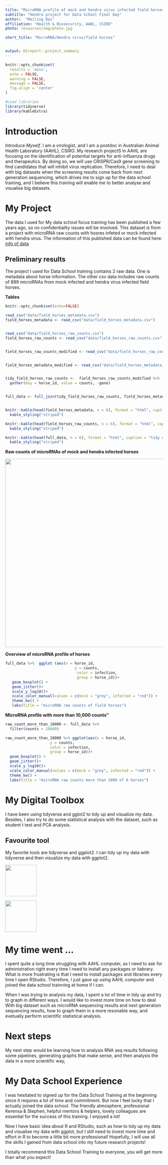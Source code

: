 ```yaml
---
title: "MicroRNA profile of mock and hendra virus infected field horses"
subtitle: "Hendra project for Data School Final Day"
author:  "Meiling Dai"
affiliation: "Health & Biosecurity, AAHL, CSIRO"
photo: resources/img/photo.jpg

short_title: "MicroRNA/Hendra virus/field horses"


output: DSreport::project_summary
---
```

```r
knitr::opts_chunk$set(
  results = 'asis',
  echo = FALSE,
  warning = FALSE,
  message = FALSE,
  fig.align = 'center'
)

#Load libraries
library(tidyverse)
library(kableExtra)

```


# Introduction
Introduce *Myself*. I am a virologist, and I am a postdoc in Australian Animal Health Laboratory (AAHL), CSIRO. My research projectS in AAHL are focusing on the identification of potential targets for anti-influenza drugs and therapeutics. By doing so, we will use CRISPR/Cas9 gene screening to find candidates that will inhibit virus replication. Therefore, I need to deal with big datasets when the screening results come back from next generation sequencing, which drives me to sign up for the data school training, and I believe this training will enable me to better analyse and visualise big datasets.  

# My Project
The data I used for My data school focus training has been published a few years ago, so no confidentiality issues will be involved. This dataset is from a project with microRNA raw counts with hosres infeted or mock infected with hendra virus.
The information of this published data can be found here: [info of data](https://www.nature.com/articles/s41598-017-06939-w)


## Preliminary results

The project I used for Data School training contains 2 raw data. One is metadata about horse information. The other csv data includes raw counts of 889 microRNAs from mock infected and hendra virus infected field horses.

**Tables**

```r
knitr::opts_chunk$set(echo=FALSE)

read_csv("data/field_horses_metadata.csv")
field_horses_metadata <- read_csv("data/field_horses_metadata.csv")


read_csv("data/field_horses_raw_counts.csv")
field_horses_raw_counts <- read_csv("data/field_horses_raw_counts.csv")


field_horses_raw_counts_modified <- read_csv("data/field_horses_raw_counts_modified.csv")


field_horses_metadata_modified <- read_csv("data/field_horses_metadata_modified.csv")


tidy_field_horses_raw_counts <-  field_horses_raw_counts_modified %>%  
  gather(key = horse_id, value = counts, -gene) 


full_data <- full_join(tidy_field_horses_raw_counts, field_horses_metadata_modified)



```


```r
knitr::kable(head(field_horses_metadata, n = 6), format = "html", caption = "raw metadata") %>% 
  kable_styling("striped")

knitr::kable(head(field_horses_raw_counts, n = 6), format = "html", caption = "raw microRNA counts") %>% 
  kable_styling("striped")

knitr::kable(head(full_data, n = 6), format = "html", caption = "tidy up data of microRNA counts") %>% 
  kable_styling("striped")

```

**Raw counts of microRNAs of mock and hendra infected horses**

![](resources/img/Figure 1.png){width=600px}



**Overview of microRNA profile of horses**
```r

full_data %>%  ggplot (aes(x = horse_id,
                               y = counts, 
                                color = infection, 
                                group = horse_id))+
   geom_boxplot() + 
   geom_jitter()+
   scale_y_log10()+
   scale_color_manual(values = c(mock = "grey", infected = "red")) +
   theme_bw() +
   labs(title = "microRNA raw counts of field horses")

```
**MicroRNA profile with more than 10,000 counts"**

```r

raw_count_more_than_10000 <- full_data %>% 
  filter(counts > 10000)

raw_count_more_than_10000 %>% ggplot(aes(x = horse_id,
                    y = counts, 
                    color = infection, 
                    group = horse_id))+
  geom_boxplot() + 
  geom_jitter()+
  scale_y_log10()+
  scale_color_manual(values = c(mock = "grey", infected = "red")) +
  theme_bw() +
  labs(title = "microRNA raw counts more than 1000 of 6 horses")
```


# My Digital Toolbox

I have been using tidyverse and gglot2 to tidy up and visualize my data. Besides, I also try to do some statistical analysis with the dataset, such as student t test and PCA analysis. 

## Favourite tool 
My favorite tools are tidyverse and ggplot2. I can tidy up my data with tidyverse and then visualize my data with ggplot2. 

![](https://raw.githubusercontent.com/tidyverse/ggplot2/master/man/figures/logo.png){.pull-right width=100px}

![](resources/img/tidyverse.png){width=100px}



# My time went ...

I spent quite a long time struggling with AAHL computer, as I need to ask for administration right every time I need to install any packages or liabrary. What is more frustrating is that I need to install packages and libraries every time I open RStudio. Therefore, I just gave up using AAHL computer and joined the data school trainning at home if I can. 

When I was trying to analysis my data, I spent a lot of time in tidy up and try to graph in different ways. I would like to invest more time on how to deal With big dataset such as microRNA sequencing results and next generation sequencing results, how to graph them in a more resonable way, and evetually perform scientific statistical analysis.


# Next steps

My next step would be learning how to analysis RNA seq results following some pipelines, generating graphs that make sense, and then analysis the data in a more scientific way, 

# My Data School Experience

I was hesitated to signed up for the Data School Training at the beginning since it requires a lot of time and commitment. But now I feel lucky that I actually joined the data school. The friendly atmosphere, professional Kerensa & Stephen, helpful mentors & helpers, lovely colleagues are essential for the success of this training. I enjoyed a lot! 

Now I have basic idea about R and RStudio, such as how to tidy up my data and visualise my data with ggplot, but I still need to invest more time and effort in R to become a little bit more professional! Hopefully, I will use all the skills I gained from data school into my future research projects!

I totally recommend this Data School Training to everyone, you will get more than what you expect!
